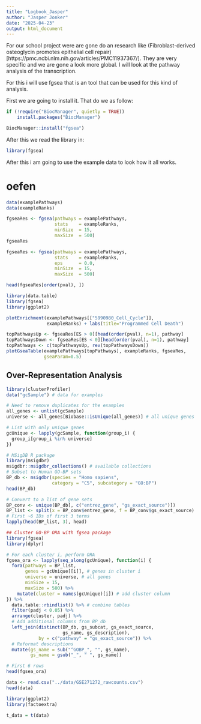 ```yaml
---
title: "Logbook_Jasper"
author: "Jasper Jonker"
date: "2025-04-23"
output: html_document
---
```

For our school project were are gone do an research like 
(Fibroblast-derived osteoglycin promotes epithelial cell repair)[https://pmc.ncbi.nlm.nih.gov/articles/PMC11937367/].
They are very specific and we are gone a look more global. I will look at the pathway analysis of the transcription.

For this i will use fgsea that is an tool that can be used for this kind of analysis.


First we are going to install it. That do we as follow:
```r
if (!require("BiocManager", quietly = TRUE))
    install.packages("BiocManager")

BiocManager::install("fgsea")
```

After this we read the library in:
```r
library(fgsea)
```

After this i am going to use the example data to look how it all works. 

# oefen

```r
data(examplePathways)
data(exampleRanks)
```

```r
fgseaRes <- fgsea(pathways = examplePathways, 
                  stats    = exampleRanks,
                  minSize  = 15,
                  maxSize  = 500)
fgseaRes
```

```r
fgseaRes <- fgsea(pathways = examplePathways, 
                  stats    = exampleRanks,
                  eps      = 0.0,
                  minSize  = 15,
                  maxSize  = 500)

head(fgseaRes[order(pval), ])
```
```r
library(data.table)
library(fgsea)
library(ggplot2)
```

```r
plotEnrichment(examplePathways[["5990980_Cell_Cycle"]],
               exampleRanks) + labs(title="Programmed Cell Death")

```
```r
topPathwaysUp <- fgseaRes[ES > 0][head(order(pval), n=1), pathway]
topPathwaysDown <- fgseaRes[ES < 0][head(order(pval), n=1), pathway]
topPathways <- c(topPathwaysUp, rev(topPathwaysDown))
plotGseaTable(examplePathways[topPathways], exampleRanks, fgseaRes, 
              gseaParam=0.5)
```
## Over-Representation Analysis

```r
library(clusterProfiler)
data("gcSample") # data for examples

```

```r
# Need to remove duplicates for the examples
all_genes <- unlist(gcSample)
universe <- all_genes[Biobase::isUnique(all_genes)] # all unique genes

# List with only unique genes
gcUnique <- lapply(gcSample, function(group_i) {
  group_i[group_i %in% universe]
})
```


```r
# MSigDB R package
library(msigdbr)
msigdbr::msigdbr_collections() # available collections
# Subset to Human GO-BP sets
BP_db <- msigdbr(species = "Homo sapiens", 
                 category = "C5", subcategory = "GO:BP")
head(BP_db)
```

```r
# Convert to a list of gene sets
BP_conv <- unique(BP_db[, c("entrez_gene", "gs_exact_source")])
BP_list <- split(x = BP_conv$entrez_gene, f = BP_conv$gs_exact_source)
# First ~6 IDs of first 3 terms
lapply(head(BP_list, 3), head)
```

```r
## Cluster GO-BP ORA with fgsea package
library(fgsea)
library(dplyr)

# For each cluster i, perform ORA
fgsea_ora <- lapply(seq_along(gcUnique), function(i) {
  fora(pathways = BP_list, 
       genes = gcUnique[[i]], # genes in cluster i
       universe = universe, # all genes
       minSize = 15, 
       maxSize = 500) %>% 
    mutate(cluster = names(gcUnique)[i]) # add cluster column
}) %>% 
  data.table::rbindlist() %>% # combine tables
  filter(padj < 0.05) %>% 
  arrange(cluster, padj) %>% 
  # Add additional columns from BP_db
  left_join(distinct(BP_db, gs_subcat, gs_exact_source, 
                     gs_name, gs_description),
            by = c("pathway" = "gs_exact_source")) %>% 
  # Reformat descriptions
  mutate(gs_name = sub("^GOBP_", "", gs_name),
         gs_name = gsub("_", " ", gs_name))

# First 6 rows
head(fgsea_ora)
```

```r
data <- read.csv("../data/GSE271272_rawcounts.csv")
head(data)
```
```r
library(ggplot2)
library(factoextra)
```

```r
t_data = t(data)
```

